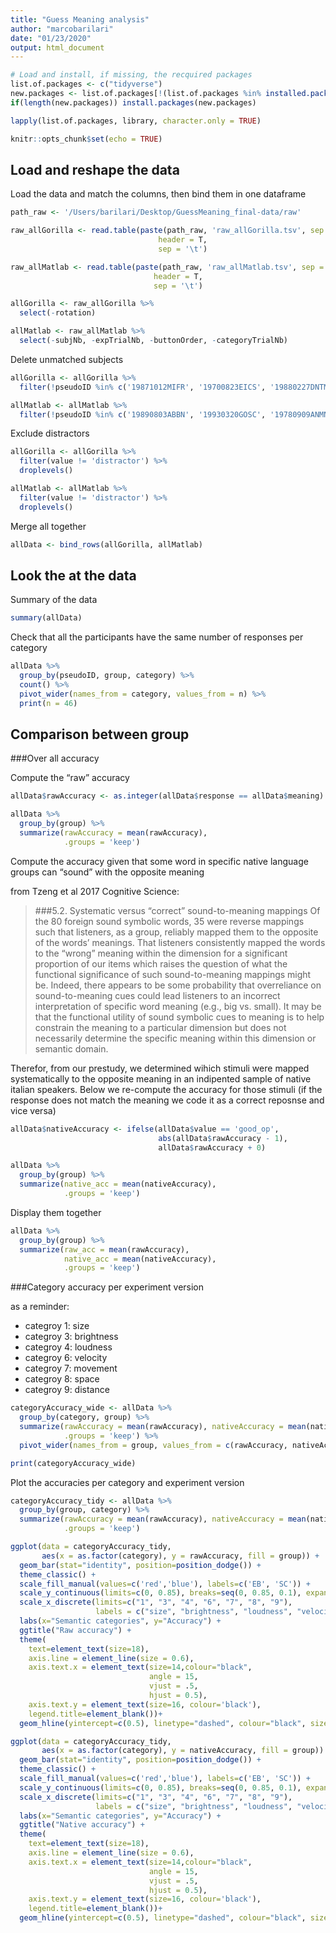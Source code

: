 ```yaml
---
title: "Guess Meaning analysis"
author: "marcobarilari"
date: "01/23/2020"
output: html_document
---
```


```r
# Load and install, if missing, the recquired packages
list.of.packages <- c("tidyverse")
new.packages <- list.of.packages[!(list.of.packages %in% installed.packages()[,"Package"])]
if(length(new.packages)) install.packages(new.packages)

lapply(list.of.packages, library, character.only = TRUE)

knitr::opts_chunk$set(echo = TRUE)
```

## Load and reshape the data

Load the data and match the columns, then bind them in one dataframe

```r

path_raw <- '/Users/barilari/Desktop/GuessMeaning_final-data/raw'

raw_allGorilla <- read.table(paste(path_raw, 'raw_allGorilla.tsv', sep = '/'), 
                                 header = T, 
                                 sep = '\t')

raw_allMatlab <- read.table(paste(path_raw, 'raw_allMatlab.tsv', sep = '/'), 
                                header = T, 
                                sep = '\t')

allGorilla <- raw_allGorilla %>% 
  select(-rotation)

allMatlab <- raw_allMatlab %>% 
  select(-subjNb, -expTrialNb, -buttonOrder, -categoryTrialNb)
```

Delete unmatched subjects

```r
allGorilla <- allGorilla %>% 
  filter(!pseudoID %in% c('19871012MIFR', '19700823EICS', '19880227DNTM', '19970409MRLM'))

allMatlab <- allMatlab %>% 
  filter(!pseudoID %in% c('19890803ABBN', '19930320GOSC', '19780909ANMN', '19920215AGMC'))
```

Exclude distractors

```r
allGorilla <- allGorilla %>% 
  filter(value != 'distractor') %>% 
  droplevels()

allMatlab <- allMatlab %>% 
  filter(value != 'distractor') %>% 
  droplevels()
```

Merge all together

```r
allData <- bind_rows(allGorilla, allMatlab)
```

## Look the at the data

Summary of the data 

```r
summary(allData)
```

Check that all the participants have the same number of responses per category

```r
allData %>% 
  group_by(pseudoID, group, category) %>% 
  count() %>% 
  pivot_wider(names_from = category, values_from = n) %>% 
  print(n = 46)
```


## Comparison between group

###Over all accuracy

Compute the "raw" accuracy 

```r
allData$rawAccuracy <- as.integer(allData$response == allData$meaning)

allData %>%
  group_by(group) %>%
  summarize(rawAccuracy = mean(rawAccuracy), 
            .groups = 'keep')
```

Compute the accuracy given that some word in specific native language groups can "sound" with the opposite meaning

from Tzeng et al 2017 Cognitive Science:

>###5.2. Systematic versus “correct” sound-to-meaning mappings
Of the 80 foreign sound symbolic words, 35 were reverse mappings such that listeners, as a group, reliably mapped them to the opposite of the words’ meanings. That listeners consistently mapped the words to the “wrong” meaning within the dimension for a significant proportion of our items which raises the question of what the functional significance of such sound-to-meaning mappings might be. Indeed, there appears to be some probability that overreliance on sound-to-meaning cues could lead listeners to an incorrect interpretation of specific word meaning (e.g., big vs. small). It may be that the functional utility of sound symbolic cues to meaning is to help constrain the meaning to a particular dimension but does not necessarily determine the specific meaning within this dimension or semantic domain.

Therefor, from our prestudy, we determined wihich stimuli were mapped systematically to the opposite meaning in an indipented sample of native italian speakers. Below we re-compute the accuracy for those stimuli (if the response does not match the meaning we code it as a correct reposnse and vice versa)

```r
allData$nativeAccuracy <- ifelse(allData$value == 'good_op', 
                                 abs(allData$rawAccuracy - 1), 
                                 allData$rawAccuracy + 0)

allData %>%
  group_by(group) %>%
  summarize(native_acc = mean(nativeAccuracy), 
            .groups = 'keep')
```

Display them together

```r
allData %>%
  group_by(group) %>%
  summarize(raw_acc = mean(rawAccuracy), 
            native_acc = mean(nativeAccuracy), 
            .groups = 'keep')
```


###Category accuracy per experiment version

as a reminder:

- categroy 1: size
- categroy 3: brightness
- categroy 4: loudness
- categroy 6: velocity
- categroy 7: movement
- categroy 8: space
- categroy 9: distance

```r
categoryAccuracy_wide <- allData %>%
  group_by(category, group) %>%
  summarize(rawAccuracy = mean(rawAccuracy), nativeAccuracy = mean(nativeAccuracy), 
            .groups = 'keep') %>% 
  pivot_wider(names_from = group, values_from = c(rawAccuracy, nativeAccuracy))

print(categoryAccuracy_wide)

```

Plot the accuracies per category and experiment version


```r

categoryAccuracy_tidy <- allData %>%
  group_by(group, category) %>%
  summarize(rawAccuracy = mean(rawAccuracy), nativeAccuracy = mean(nativeAccuracy), 
            .groups = 'keep')

ggplot(data = categoryAccuracy_tidy, 
       aes(x = as.factor(category), y = rawAccuracy, fill = group)) +
  geom_bar(stat="identity", position=position_dodge()) +
  theme_classic() +
  scale_fill_manual(values=c('red','blue'), labels=c('EB', 'SC')) +
  scale_y_continuous(limits=c(0, 0.85), breaks=seq(0, 0.85, 0.1), expand = c(0,0)) +
  scale_x_discrete(limits=c("1", "3", "4", "6", "7", "8", "9"),
                   labels = c("size", "brightness", "loudness", "velocity", "movement", "space", "distance")) + 
  labs(x="Semantic categories", y="Accuracy") +
  ggtitle("Raw accuracy") +
  theme(
    text=element_text(size=18), 
    axis.line = element_line(size = 0.6), 
    axis.text.x = element_text(size=14,colour="black",
                               angle = 15,
                               vjust = .5, 
                               hjust = 0.5),
    axis.text.y = element_text(size=16, colour='black'), 
    legend.title=element_blank())+
  geom_hline(yintercept=c(0.5), linetype="dashed", colour="black", size=0.3)

ggplot(data = categoryAccuracy_tidy, 
       aes(x = as.factor(category), y = nativeAccuracy, fill = group)) +
  geom_bar(stat="identity", position=position_dodge()) +
  theme_classic() +
  scale_fill_manual(values=c('red','blue'), labels=c('EB', 'SC')) +
  scale_y_continuous(limits=c(0, 0.85), breaks=seq(0, 0.85, 0.1), expand = c(0,0)) +
  scale_x_discrete(limits=c("1", "3", "4", "6", "7", "8", "9"),
                   labels = c("size", "brightness", "loudness", "velocity", "movement", "space", "distance")) + 
  labs(x="Semantic categories", y="Accuracy") +
  ggtitle("Native accuracy") +
  theme(
    text=element_text(size=18), 
    axis.line = element_line(size = 0.6), 
    axis.text.x = element_text(size=14,colour="black",
                               angle = 15,
                               vjust = .5, 
                               hjust = 0.5), 
    axis.text.y = element_text(size=16, colour='black'), 
    legend.title=element_blank())+
  geom_hline(yintercept=c(0.5), linetype="dashed", colour="black", size=0.3)

```




